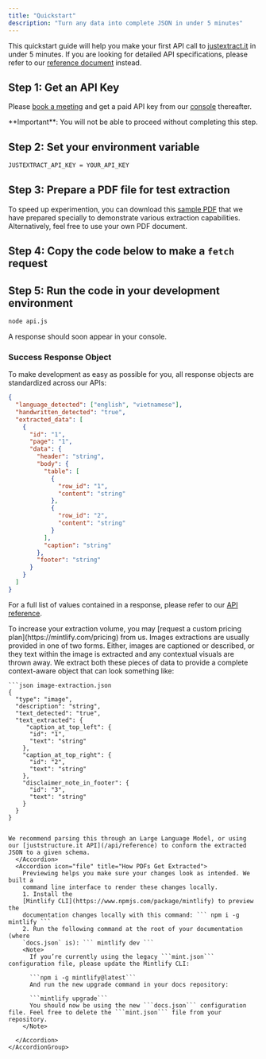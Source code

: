 ```yaml
---
title: "Quickstart"
description: "Turn any data into complete JSON in under 5 minutes"
---
```



This quickstart guide will help you make your first API call to [justextract.it](https://justextract.it) in under 5 minutes. If you are looking for detailed API specifications, please refer to our [reference document](/api-reference) instead.

## Step 1: Get an API Key

Please [book a meeting](https://app.apollo.io/#/meet/jonathan/15-min-onboarding) and
get a paid API key from our [console](https://justextract.it/console) thereafter.

<Info>
  **Important**: You will not be able to proceed without completing this step.
</Info>

## Step 2: Set your environment variable

```bash local.env
JUSTEXTRACT_API_KEY = YOUR_API_KEY
```

## Step 3: Prepare a PDF file for test extraction

To speed up experimention, you can download this [sample PDF](https://nexai.app) that we have prepared specially to demonstrate various extraction capabilities. Alternatively, feel free to use your own PDF document.

## Step 4: Copy the code below to make a `fetch` request

<ApiExamples />

## Step 5: Run the code in your development environment

```bash npm
node api.js
```

A response should soon appear in your console.

### Success Response Object

To make development as easy as possible for you, all response objects are standardized across our APIs:

```json example-response.json
{
  "language_detected": ["english", "vietnamese"],
  "handwritten_detected": "true",
  "extracted_data": [
    {
      "id": "1",
      "page": "1",
      "data": {
        "header": "string",
        "body": {
          "table": [
            {
              "row_id": "1",
              "content": "string"
            },
            {
              "row_id": "2",
              "content": "string"
            }
          ],
          "caption": "string"
        },
        "footer": "string"
      }
    }
  ]
}
```

For a full list of values contained in a response, please refer to our [API reference](/api-reference).

<Tip>
  To increase your extraction volume, you may [request a custom pricing
  plan](https://mintlify.com/pricing) from us.
</Tip>

<AccordionGroup>
  <Accordion icon="image" title="How Images Get Extracted">
    Images extractions are usually provided in one of two forms. Either, images are captioned or described, or they text within the image is extracted and any contextual visuals are thrown away. We extract both these pieces of data to provide a complete context-aware object that can look something like:

    ```json image-extraction.json
    {
      "type": "image",
      "description": "string",
      "text_detected": "true",
      "text_extracted": {
         "caption_at_top_left": {
          "id": "1",
          "text": "string"
        },
        "caption_at_top_right": {
          "id": "2",
          "text": "string"
        },
        "disclaimer_note_in_footer": {
          "id": "3",
          "text": "string"
        }
      }
    }

````

We recommend parsing this through an Large Language Model, or using our [juststructure.it API](/api/reference) to conform the extracted JSON to a given schema.
  </Accordion>
  <Accordion icon="file" title="How PDFs Get Extracted">
    Previewing helps you make sure your changes look as intended. We built a
    command line interface to render these changes locally.
    1. Install the
    [Mintlify CLI](https://www.npmjs.com/package/mintlify) to preview the
    documentation changes locally with this command: ``` npm i -g mintlify ```
    2. Run the following command at the root of your documentation (where
    `docs.json` is): ``` mintlify dev ```
    <Note>
      If you’re currently using the legacy ```mint.json``` configuration file, please update the Mintlify CLI:

      ```npm i -g mintlify@latest```
      And run the new upgrade command in your docs repository:

      ```mintlify upgrade```
      You should now be using the new ```docs.json``` configuration file. Feel free to delete the ```mint.json``` file from your repository.
    </Note>

  </Accordion>
</AccordionGroup>
````
